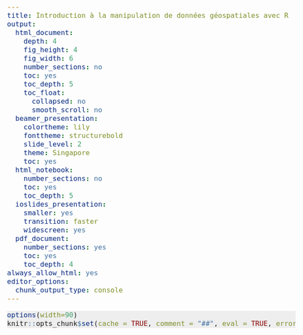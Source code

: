 ```yaml
---
title: Introduction à la manipulation de données géospatiales avec R
output:
  html_document:
    depth: 4
    fig_height: 4
    fig_width: 6
    number_sections: no
    toc: yes
    toc_depth: 5
    toc_float:
      collapsed: no
      smooth_scroll: no
  beamer_presentation:
    colortheme: lily
    fonttheme: structurebold
    slide_level: 2
    theme: Singapore
    toc: yes
  html_notebook:
    number_sections: no
    toc: yes
    toc_depth: 5
  ioslides_presentation:
    smaller: yes
    transition: faster
    widescreen: yes
  pdf_document:
    number_sections: yes
    toc: yes
    toc_depth: 4
always_allow_html: yes
editor_options: 
  chunk_output_type: console
---
```


```{=html}
<script>
    $(document).ready(function() {
      $items = $('div#TOC li');
      $items.each(function(idx) {
        num_ul = $(this).parentsUntil('#TOC').length;
        $(this).css({'text-indent': num_ul * 20, 'padding-left': 0});
      });

    });
</script>
```


```{=html}
<style>

pre.r {
    background-color: #EEEEEE;
    border-color: #EEEEEE;
    font-size: 12pt;
}

pre code {
  font-size: 12pt;
}

body {
  font-size: 14pt;
  margin-right: 5vw;
  margin-left: 0vw;
  /* max-width: 80vw; */
}

.main-container {
    max-width: 100vw !important;
} 

#TOC {
  font-size: 0.75vw;
  border-color: white;
  max-width: 12vw;
  margin-top: 5vh;
}

.list-group-item.active:focus{
    z-index: 2;
    color: darkgreen;
    background-color: #EEEEEE;
    /* font-weight: bolder; */
    text-decoration: underline;
}

.list-group-item.active:hover {
    z-index: 2;
    color: darkgreen;
    background-color: #FFFFFF;
    /* font-weight: bolder; */
    text-decoration: underline;
}

.list-group-item.active{
    z-index: 2;
    color: darkgreen;
    background-color: #FFFFFF;
    /* font-weight: bolder; */
    text-decoration: underline;
}

h1.title {
  margin-top: 50px;
  font-size: 42px;
  color: DarkGreen;
  font-weight: bold;
}

h1, h2, h3, h4, h5, h6 {
  margin-top: 100vh;
  padding-top: 40px;
  padding-bottom: 20px;
  color: DarkGreen;
  font-weight: bold;
}

h1, h2, h3, h4, h5 {
  font-size: 42px;
}

a {
  font-weight: bold;
}

.pres { /* write {.pres} next to each section to apply css  */
   padding-top: 100px;
   margin-bottom: 700px;
}

/* html{
  scroll-behavior: smooth;
} */


</style>
```

 
```r
options(width=90)
knitr::opts_chunk$set(cache = TRUE, comment = "##", eval = TRUE, error = TRUE, echo = TRUE, message =FALSE, warning = FALSE, tidy = TRUE, size = "LARGE", fig.align = "center", out.width = "100%")

```

<br>

# INTRODUCTION

Most files for the workshop can be found here: [https://cdn.hebergix.com/fr/geospatialR/data/](https://cdn.hebergix.com/fr/geospatialR/data/)


<br><br>
The two most important R packages for manipulating spatial objects are:
<br><br>
[sf](https://r-spatial.github.io/sf) <br> 
vectors, points, lines, polygons, shapefiles and geopackages
<br><br>
[terra](https://rspatial.github.io/terra/reference/terra-package.html)<br>
rasters or regularly gridded data
<br><br><br>
You may see some code or package that still rely on the packages **sp**, **rgdal**, **rgeos** or **raster**, but these are now mostly retired and were entirely replaced by **sf** and **terra**.
<br><br>
Another important package is [stars](https://r-spatial.github.io/stars/) for spatiotemporal arrays and  raster and vector data cubes, but we won't talk about this package in this workshop.

<br>

<!--

# TODO

- explain st_union
- explain sf, sfc, sgpd st_as_sf, as_sfc
- vect terra and sf
- avoid reprojecting rasters (2 reasons)
- base R pipe |>
- explain st_intersects

-->

# VECTOR DATA (sf)

## Reading

First, let's look in the folder where the shapefile is located.

```r

list.files("/home/frousseu/Documents/github/spatialR/data")

```

<br>

Reading shapefiles is done with the function `st_read`. 

```r

library(sf)

roads <- st_read("/home/frousseu/Documents/github/spatialR/data/carreteras.shp")

```

## Plot it

This object can be plotted simply with the function `plot` which has a method for sf objects. The `st_geometry` is used to only plot the geometry of the object, but not the attributes.
```r
plot(st_geometry(roads), axes = TRUE)
```


## What exactly is the object `roads`?

```r
class(roads)
head(roads)
```
<br>
It is mostly a data.frame to which we add a **geometry column**. 

## Almost just a `data.frame`
```r
head(as.data.frame(roads))
```

## Plot a single attribute
```r
plot(roads["CLASIF"], lwd = 4, axes = TRUE)
```

## Plot (all) attributes
```r
plot(roads, lwd = 4, axes = TRUE)
```

## Plotting only the geometry

Often, we only want to plot the geometry to see if everything looks OK. This is done with the `st_geometry` function.
```r
plot(st_geometry(roads), lwd = 4, axes = TRUE)
```


## Interactive map
Alternatively, you can use the [mapview](https://r-spatial.github.io/mapview/index.html) package for a more interactive plot.
```r

library(mapview)
mapview(roads)

```


## Writing

We can write in different formats. The geopackage format (.gpkg) is used more and more compared to the .shp format. 
```r
# As a shapefile
st_write(roads, dsn = "/home/frousseu/Documents/github/spatialR/data/roads.shp", append = FALSE) # append = FALSE overwrites

# As a geopackage
st_write(roads,dsn = "/home/frousseu/Documents/github/spatialR/data/roads.gpkg", append = FALSE)

list.files("/home/frousseu/Documents/github/spatialR/data")
```

<br>

## Building shapefiles

<!-- Let's load some data that contains locations of Jaguars attacks in the Kalakmul reserve in Mexico. Interviews were done with farmers about whether attacks from jaguars (or cougars) happened with their cattle.  -->

```r

cat <- read.table("/home/frousseu/Documents/github/spatialR/data/cat.txt", header = TRUE)
head(cat)

```

This is a simple `data.frame` with X and Y columns representing longitudes and latitudes. The column `Attack` contains whether a location was concerned by a jaguar attack or not.

<br>

To transform this `data.frame` to a spatial object, we just have to do:

```r

cat <- st_as_sf(cat, coords = c("X", "Y"), crs = 4326)

```
The object returned is now an sf `data.frame`. The code `4326` is a special id for the lat/lon WGS84 coordinate reference system (crs).

<br>

## Plot it

Here is what it looks like.
```r

plot(st_geometry(cat), col = adjustcolor(ifelse(cat$Attack == 0, "blue", "red"), 0.4), pch = 16, cex = 1.5, axes = TRUE)

```

## Add the 2 layers in an interactive map

```r

mapview(roads) + mapview(cat)

```



## -- Exercice 1 --

Build a spatial `data.frame` with 100 random locations centered on the CEF conference, plot the results with R and `mapview` and write the results to a shapefile or a geopackage (.gpkg). Read the shapefile you wrote to make sure everything worked well. 

Hint: use the function `runif` or `rnorm` to generate random values within a given range. For example:

<br>

```r

lat <- rnorm(100, mean = 45, sd = 0.1) # 100 random values with a mean of 45 and an sd of 0.1
lon <- rnorm(100, mean = 72, sd = 0.1) 

```


### -- Solution --

Here is a solution
```r

# Find coordinates using Google maps and generate random values for lat lon coordinates and an id
set.seed(1234) # set the random seed to get reproducible results
n <- 50
lon <- rnorm(n,-75.7386, 0.04)
lat <- rnorm(n, 45.4221, 0.04)
id <- 1:n

# Build a data.frame and turn it to a SpatialPointsDataFrame
x <- data.frame(lon,lat,id)
x <- st_as_sf(x, coords=c("lon", "lat"), crs = 4326)

st_write(x, dsn = "/home/frousseu/Documents/github/spatialR/cef.gpkg", append = FALSE)

cef <- st_read("/home/frousseu/Documents/github/spatialR/cef.gpkg")


# Plot the result
plot(st_geometry(cef), axes = TRUE)

# Alternatively, plot the results with mapview
mapview(cef)

```


<br>

# COORDINATE REFERENCE SYSTEM (CRS)

```r

quebec <- st_read("/home/frousseu/Documents/github/spatialR/québec.gpkg")

st_crs(quebec)

```

## Different CRS

```r

par(mfrow = c(1,2))
plot(st_geometry(quebec), axes = TRUE)
quebec <- st_transform(quebec, 6622)
plot(st_geometry(quebec), axes = TRUE)

```


As always, when playing with spatial data, one needs to be aware of coordinate reference systems (CRS). Assigning and transforming CRS in sf can be done with the `st_transform` function. 

## Red Trillium

First, let's get some data from GBIF using the **rgbif** package. We will get occurrence data for a spring plant species, the Red Trillium (*Trille rouge*, *Trillium erectum*).

<img style="height: 400px; align: center;" src="https://inaturalist-open-data.s3.amazonaws.com/photos/342006400/medium.jpg">


## Get occurrences from GBIF
```r

library(rgbif)

occs <- occ_search(scientificName = "Trillium erectum", hasCoordinate = TRUE, stateProvince = "Québec", country = "CA", limit = 5000)
trille <- st_as_sf(occs$data, coords = c("decimalLongitude", "decimalLatitude"))
plot(st_geometry(trille), axes = TRUE)
st_crs(trille)

```
<br>
We haven't assigned a crs to the sf object.

<br>

## EPSG and CRS
<br>
See [https://epsg.io/](https://epsg.io/) to find CRS EPSG codes.
<br><br>
**4326** - WGS 84 -- WGS84 - World Geodetic System 1984, used in GPS<br>
**32198** - NAD83 / Quebec Lambert<br>
**26918** - NAD83 / UTM zone 18N<br>
**9820** - Lambert Azimuthal Equal Area<br>
**6622** - NAD83(CSRS)v2 / Quebec Lambert<br>
<br>
etc.

## Assign a CRS

Assigning a coordinate reference system can be done with the functions `st_crs` or it can be done when transforming a `data.frame` to a spatial `data.frame` with `st_as_sf`.

```r

st_crs(trille) <- 4326
st_crs(trille)

```

## With `st_as_sf`
```r

trille <- st_as_sf(occs$data, coords = c("decimalLongitude", "decimalLatitude"), crs = 4326)
plot(st_geometry(trille), axes = TRUE)

```

<br>

## Change a CRS

```r

# 32198 NAD83 / Quebec Lambert
trille <- st_transform(trille, 32198)
plot(st_geometry(trille), axes = TRUE)

```

## Use a common CRS

When plotting or working with multiple spatial objects, the same CRS needs to be used!

```r


plot(st_geometry(quebec))
plot(st_geometry(trille), add = TRUE)

```

## A note on geodata and rmapshaper

The [geodata](https://github.com/rspatial/geodata) package returns a `SpatVector` which we transform to a sf object.

The `ms_simplify` function from the [rmapshaper](https://andyteucher.ca/rmapshaper/) package is very useful to reduce the precision of polygons and maintaining the topology (and adjacent polygons).

```r

library(geodata)

canada <- gadm('GADM', country='CAN', level=1) |> 
            st_as_sf() # transform a SpatVector to an sf data.frame


library(rmapshaper)

canada <- ms_simplify(canada, 0.001) # simplify shape and keep 0.1% of points

```


## Multiple CRS

Let's use Canada to more easily see the differences between some CRS.

```r



crs <- c(4326, 2958, 32198, 3995)

par(mfrow = c(2, 2), mar = c(2, 3, 2, 0))

for(i in 1:length(crs)){
  canada2 <- st_transform(canada, crs = crs[i])
  plot(st_geometry(canada2), axes = TRUE, main = paste("epsg", crs[i]), cex.main = 0.7)
}


```

<br>

## Geographic vs. Projected CRS

Geographic coordinates are coordinates on a sphere or on an ellipse, while projected coordinates are defined on a flat 2D surface. Usually, geographic coordinates are in latitudes/longitudes and projected coordinates are in meters. As seen earlier, this is important when doing certain spatial operations. All functions from package rgeos require that spatial objects are projected. Otherwise, functions often do not work properly because they assume that calculations are done on cartesian coordinates.

```r

st_bbox(canada)

st_bbox(st_transform(canada, crs[3]))

```


<br>

## CRS and EPSG

The EPSG code 4326 is equivalent to giving the `"+proj=longlat +datum=WGS84 +ellps=WGS84 +towgs84=0,0,0"` CRS to the data.
 
<br>

## -- Exercice 2 --

Get some occurrences for the monarch butterfly (*Danaus plexippus*) using rgbif and the `occ_search` function and plot them for Quebec using the `gadm` function from the geodata package. Use the UTM zone 18N CRS.


### -- Solution --

```r

monarchs <- occ_search(scientificName = "Danaus plexippus", hasCoordinate = TRUE, stateProvince = "Québec", country = "CA", limit = 5000)

canada <- gadm('GADM', country='CAN', level=1) |> 
            st_as_sf() # transform a SpatVector to an sf data.frame

```

<br><br>
```r

monarchs <- st_as_sf(monarchs$data, coords = c("decimalLongitude", "decimalLatitude"), crs = 4326)
monarchs <- st_transform(monarchs, 32618)

qc <- canada[canada$NAME_1=="Québec",]
qc <- st_transform(qc, 32618)

plot(st_geometry(qc))
plot(st_geometry(monarchs), add = TRUE)

```

<!--
```r
canada <- gadm("GADM", country = c("USA","CAN"), level = 1) |>
    st_as_sf()
canada <- ms_simplify(canada, 0.001)


w <- world(resolution=5, level=0, path = getwd(), version="latest") |>
       st_as_sf()

plot(w)

w <- st_transform(canada, 5937)
w <- st_transform(w, 102016)
w <- st_transform(canada, 3995)
w <- st_transform(w, 54030)
w <- st_transform(w, 53045)

```

-->

<!--

## -- Exercice 2 --

Generate a set of 50 200km random buffers across Canada and measure the proportion of overlap between **each pair** of buffers.

*Note: The `dist` argument in st_buffer takes the values in the coordinate reference system. If coordinates are in lat/lon, a value of 1 means 1 degre. If values are in meters, a value of 1 means 1 meter. It is better to work in meters with a projected system*

```r

library(geodata)
can <- gadm('GADM', country = 'CAN', level = 1) |> st_as_sf()

```

<br>

-->

<!-- ### -- Solution -- -->

<!-- NEEDS TO FIX THIS!!!!!!!!
```r

# first set the seed from the random generator to get reproducible results 
set.seed(123)

# get shapefile for Canada
can<-raster::getData('GADM',country='CAN',level=1)
can<-spTransform(can,CRS("+proj=laea +lat_0=60 +lon_0=-100 +ellps=GRS80"))
plot(can,border=gray(0.25))

# throw random points
n<-50
p<-spsample(can,n,type="random")

# get buffers
b<-gBuffer(p,width=200*1000,byid=TRUE)
b<-SpatialPolygonsDataFrame(b,data.frame(id=1:n))

# plot them
plot(b,add=TRUE)
text(coordinates(b),label=b$id)

# build a data.frame to store each pairs
e<-expand.grid(id1=b$id,id2=b$id)

# compute the percent of overlap between each pair
o<-sapply(1:nrow(e),function(i){
  x1<-b[b$id==e[i,1],]
  x2<-b[b$id==e[i,2],]
  g<-gIntersection(x1,x2)
  if(is.null(g)){ # if both buffers do not overlap, return 0
    0
  }else{
    gArea(g)/gArea(x1) # otherwise, return the proportion between the overlapping area and the given buffer
  }
  #  
})
e$o<-o

# plot results
plot(e[,1],e[,2],cex=2*e$o,xlab="id 1",ylab="id 2",asp=1)

```

-->

<!-- This is probably not the most efficient way. Using `gIntersection(b, b, byid = TRUE)` returns the 132 overlapping pairs faster, but ids need to be constructed to associate the different intersections to the correct pairs. Also, since the buffers all have the same dimension, we don't need the proportion of overlap for each ids as it is symmetric within each pair.   -->

<br>


## Spatial operations

Most spatial operations are available in the package `sf`. One of the requirement for functions to work well for spatial operations in `sf` is that objects **are in a projected coordinate system** (i.e. not in lat/lon 4326). This can be checked with `st_is_longlat`.


```r

st_is_longlat(trille)
st_is_longlat(quebec)
st_is_longlat(canada)

```


```r

library(geodata)
library(rmapshaper)


canada <- gadm("CAN", level = 1, path = "Canada") |> st_as_sf()
canada <- ms_simplify(canada, 0.001)

st_write(canada, "/home/frousseu/Documents/github/spatialR/canada.gpkg", append = FALSE)

st_write(canada[canada$NAME_1=="Québec",], "/home/frousseu/Documents/github/spatialR/québec.gpkg", append = FALSE)

qc <- gadm("CAN", level = 2, path = "Québec") |> st_as_sf() 
#sherbrooke <- qc[qc$NAME_1 == "Québec" & qc$NAME_2 == "La Région-Sherbrookoise", ]  
outaouais <- qc[qc$NAME_1 == "Québec" & qc$NAME_2 == "Communauté-Urbaine-de-l'Outaouai", ] 

st_write(outaouais, "/home/frousseu/Documents/github/spatialR/outaouais.gpkg", append = FALSE)

```


### Intersections

<!-- The function over from package sp is used to determine whether different entities overlap. It returns a vector or a data.frame with the identities or the characteristics of overlapping elements. -->

```r


outaouais <- st_read("/home/frousseu/Documents/github/spatialR/outaouais.gpkg")

trille <- st_transform(trille, st_crs(outaouais))

plot(st_geometry(outaouais), axes = TRUE)
plot(st_geometry(trille), add = TRUE)

```


#### Interactive map
```r

mapview(outaouais) + mapview(trille)

```

#### Intersecting
```r

s <- st_intersects(trille, outaouais) |>
        lengths()

trilleout <- trille[s == 0, ]
trillein <- trille[s > 0, ]

plot(st_geometry(outaouais), axes = TRUE)
plot(st_geometry(trillein), pch = 16, col = "red", add = TRUE)
plot(st_geometry(trilleout), pch = 16, col = "blue", add = TRUE)

```

#### Intersecting 2nd version

Another more compact way of getting only the occurrences that are in the outaouais polygon.
```r

trillein <- trille[outaouais, ]

```

<!-- As can be seen in the help files for `?over`, if the second object is a spatial object without attributes, a vector with the same length as the first element is returned with the first overlapping id in the second element.If the second element has attribute data, attribute data are returned. -->



```r

x <- trillein

# list of functions to apply
op<-c("st_centroid","st_concave_hull","st_convex_hull","st_buffer","st_voronoi")
# set the graphic window
par(mfrow=c(2,3),mar=c(0,0,3,0))
# apply all operations
for(i in seq_along(op)){
  plot(x,main=op[i],xlim=c(-2,2),ylim=c(-3,3))
  plot(get(op[i])(x),col=gray(0.5,0.5),add=TRUE,cex=3)
}

```

### Operations on points

Here are some common operations that can be done on points (but also on lines or on polygons). 

```r

x <- trillein
st_is_longlat(x)
x <- st_transform(x, 32198) # use a projected crs

par(mfrow = c(2, 3), mar = c(0, 0, 1, 0))

x2 <- st_union(x) |>
        st_centroid() |>
        st_geometry()

plot(st_geometry(x), main = "st_centroid")
plot(x2, pch = 16, cex = 2, col = "red", add = TRUE)

x2 <- st_union(x) |>
        st_convex_hull() |>
        st_geometry()

plot(st_geometry(x), main = "st_convex_hull")
plot(x2, pch = 16, cex = 3, border = "red", add = TRUE)

x2 <- st_union(x) |>
        st_concave_hull(ratio = 0.20) |>
        st_geometry()

plot(st_geometry(x), main = "st_concave_hull")
plot(x2, pch = 16, cex = 3, border = "red", add = TRUE)

x2 <- st_buffer(x, dist = 2000) |>
        st_geometry()

plot(st_geometry(x), main = "st_buffer on each point")
plot(x2, pch = 16, cex = 3, border = "red", add = TRUE)

x2 <- st_union(x) |>
        st_buffer(dist = 2000) |>
        st_geometry()

plot(st_geometry(x), main = "st_buffer on all points")
plot(x2, pch = 16, cex = 3, border = "red", add = TRUE)

```

<br>

### A note on `st_union`

The function `st_union`is used to combine geometries together. This is useful if we want to apply an operation on each feature or on all combined features.
```r

dim(x)
dim(st_union(x))
length(st_union(x))

```


```r

head(x) # several points
head(st_union(x)) # on set of MULTIPOINT

```

### Operations on polygons

First, let's create two polygons with buffers around some Red Trillium observations.

```r

# construct two buffers
x1 <- st_buffer(x[38, ], dist = 4000)
x2 <- st_buffer(x[23, ], dist = 2000)

plot(st_geometry(rbind(x1, x2)), axes = TRUE) # bind them in the same object
     
```
     
### Overlapping polygons

Here are some common overlapping operations that are done on polygons.     

```r

# list of functions to apply
op <- c("st_intersection", "st_difference", "st_sym_difference", "st_union")
# set the graphic window
par(mfrow = c(2, 2),mar = c(0, 0, 3, 0))

limits <- st_union(x1, x2) |> st_bbox()
xlim <- limits[c(1, 3)]
ylim <- limits[c(2, 4)]

for(i in seq_along(op)){
  plot(st_geometry(x1), main = op[i], xlim = xlim, ylim = ylim)
  plot(st_geometry(x2), add = TRUE)
  plot(st_geometry(get(op[i])(x1, x2)), add = TRUE, col = "forestgreen") # this is just a way to get all functions defined in op
}

```

<br>

### Measure distances

Here, let's measure the distance between each points and their centroid.
```r

cx <- st_union(x) |> st_centroid()
plot(st_geometry(x), axes = TRUE)
plot(st_geometry(cx), add = TRUE, col = "red", pch = 16, lwd = 3)
text(st_coordinates(x), label = round(as.numeric(st_distance(x, cx))/1000, 1), adj = c(-0.5, 1.5), cex = 0.6)
mtext(side = 3, line = 0, text = "Distance in km from centroid", ad = 0.98)

```
 

### Measure areas

```r

set.seed(123)

pol <- st_buffer(x[1:2, ], dist = runif(nrow(x[1:2, ]), 1000, 3000))
area <- st_area(pol)
plot(st_geometry(pol), axes = TRUE)
text(st_coordinates(st_centroid(pol)), label = paste(round(as.numeric(area)/1000),"km"))

```

<br>

### Sample

Sample points in polygons in different ways using the `st_sample` function.

```r

set.seed(12345)
n<-20
type<-c("random","regular","hexagonal") # list sampling types
par(mfrow = c(2, 2), mar = c(0, 0, 2, 0)) # set graphic window

# plot the different sampling types
for(i in seq_along(type)){
  s <- st_sample(pol, n, type = type[i])  # get random points
  plot(st_geometry(pol), main = type[i], font = 2) # plot polygon
  plot(st_geometry(s), pch = 1, add = TRUE) # plot random points
}
s <- st_sample(pol, rep(n, nrow(pol)), type = type[1])  # get random points
plot(st_geometry(pol), main = type[1], font = 2) # plot polygon
plot(st_geometry(s), pch = 1, add = TRUE) # plot random points

```


<!-- Random points can also be distributed within random polygons 
```r

set.seed(12345)

N<-10 # number of random polygons
n<-5 # number of random points within each polygons

plot(pol)
# sample points and build buffers around them
s1<-gBuffer(spsample(pol,N,type="random"),byid=TRUE,width=0.1) 
# plot buffers
plot(s1,add=TRUE) 
# sample points in each polygon
s2<-sapply(s1@polygons,spsample,n=n,type="random") 
# bind points in the same spatial object
s2<-do.call("rbind",s2) 
# plot points
plot(s2,add=TRUE)

```
-->

<br>

### Combine operations

Here is an example were we combine several operations to determine the length of roads within each random buffer in a region using the previous road data.

Let's build the random buffers and see the results. 

```r
set.seed(1234) # set the seed to obtain the same result each time
n <- 10
b <- st_convex_hull(st_union(roads)) # determine the bounding box of the road system
s <- st_sample(b, n, type = "random") # throw random points within the bounding box
buffs <- st_buffer(s, dist = 10000) # turn the points to buffers

plot(st_geometry(roads), col = gray(0.7), axes = TRUE)
text(st_coordinates(s), labels = names(buffs))
plot(buffs, border = NA, col = gray(0, 0.1), add = TRUE)
```

<br>

Extract all road sections that intersect with a buffer.

```r
<<over>>
int <- st_intersection(buffs, roads, byid = TRUE)
plot(int, col = "red", lwd = 4, add = TRUE)
```

<br>

Then determine the list of road sections touching each buffer.

```r
<<over2>>
o <- st_intersects(buffs, int)
o
```

<br>

Finally, calculate the total length of roads inside each buffer.

```r
<<over3>>
dist <- sapply(o, function(i){
  sum(st_length(int[i]))  
})
text(st_coordinates(st_centroid(buffs)), labels = round(dist/1000,1), col = "black", adj = c(-0.75,-1.5), xpd = TRUE, cex = 1)
```

<br>

### Simplify things

```r

plot(st_geometry(canada))
plot(st_geometry(st_simplify(canada, preserveTopology = TRUE, dTolerance = 50000)), border = "red", add = TRUE)

ms_simplify(canada, 0.2) |>
  st_geometry() |>
  plot()

```

<br>

<!-- ### Rotate or MST -->

<!-- ## Plotting -->

<!-- ### plot -->



<!--

```r

par(mar=c(0,0,0,0))
plot(ch,border="red",col="blue",lwd=10)

```

-->

<!-- ### spplot -->

<!-- Do an spplot on something -->

## -- Exercice 3 --

Calculate the proportion of forests in 10 random 2000m buffers across a landscape. Let's first generate a fictious landscape.

```r

set.seed(123)

n <- 20
x<-rnorm(n, -74, 0.1) # generate random points
y<-rnorm(n, 45, 0.1)


h <- data.frame(x,y) |> # turn it to spatial points 
     st_as_sf(coords = c("x", "y"), crs = 4326) |> 
     st_geometry() |>
     st_transform(32198) |>
     st_buffer(dist = 1000 * rgamma(n, 2, 1)) |> # build random gamma buffers around them 
     lapply(function(i){st_as_sfc(st_bbox(i))}) |>
     do.call("c", args = _) |>
    st_as_sf() |>
     st_union() # put them all in a single polygon
   
plot(h, col = "green4", border = NA, axes = TRUE)

```

### -- Solution -- 

```r

# First throw 10 random points within the envelope of the landscape and then generates buffers around these points
b <- st_convex_hull(h) |>
     st_sample(10, type = "random") |>
     st_buffer(dist = 2000)


# Plot the buffers
plot(h, col = "green4", border = NA, axes = TRUE)
plot(b, add = TRUE)

# Intersect the buffers with the forest and plot the result
cuts <- st_intersection(b, h)
plot(cuts, add = TRUE, col = "red", border = NA)
st_area(cuts)

int <- lengths(st_intersects(b,h))
int


int[ int > 0] <- st_area(cuts)

perc <- 100 * int / st_area(b)

text(st_coordinates(st_centroid(b)), label = round(perc, 2), cex = 0.7)

```


# RASTERS (terra)

## What is a raster?

A raster is a regular grid of pixel with values. Here is an example of building a simple raster with random values using the [`terra`](https://rspatial.github.io/terra/) package.
```r
library(terra)

n <- 200
r <- rast(nrow = n, ncol = n, ext = ext(canada), crs = crs(canada))
r <- setValues(r, runif(n^2, 0, 1))
ncell(r)
plot(r)
plot(st_geometry(canada), add = TRUE)

```

<br>

<!-- ## Raster formats -->

<!-- Rasters can be held in memory or on disk when they are too big. -->

## Read and write

Writing a raster to a file is done with the `writeRaster` function.

```r

writeRaster(r, "/home/frousseu/Documents/github/spatialR/data/rast.tif", overwrite = TRUE)
list.files("/home/frousseu/Documents/github/spatialR/data")

```

<br>

Reading can be done directly with the `rast` function.
 
```r

r1 <- rast("/home/frousseu/Documents/github/spatialR/data/cdem_dem_031F.tif")
r2 <- rast("/home/frousseu/Documents/github/spatialR/data/cdem_dem_031G.tif")

par(mfrow=1:2)
plot(r1)
plot(r2)

```


<br>

## Aggregate, merge and crop

Rasters can be aggregated, merged or cropped. An aggregation reduces the number of cells by a certain factor, while a merge brings two rasters together.
```r

ncell(r1)

r1 <- aggregate(r1, fact = 10)
r2 <- aggregate(r2, fact = 10)

ncell(r1)

r <- terra::merge(r1, r2) # mosaic could also be used if rasters overlap
plot(r)

```

<br>

Rasters can be cropped with a specific region using the `extent` argument.
```r

e <- ext(-76.5, -75.0, 45.2, 45.8)
plot(crop(r, e)) 
plot(st_geometry(outaouais), add = TRUE)

plot(crop(r, outaouais))
plot(st_geometry(outaouais), add = TRUE)

crop(r, outaouais) |>
  mask(outaouais) |>
  plot()
plot(st_geometry(outaouais), add = TRUE)

```

<br>

## Dimensions

Rasters can have a single or multiple layers. However, layers need to be of the same exact dimensions and resolution.

```r

r
dim(r)
ncell(r)
nlyr(r)

```

## Memory

When reading rasters on your computer, often they will not be brought into memory. The object created will just be a pointer to a file. This is to reduce the memory footprint of rasters.

```r

inMemory(r)

lc <- rast("WorldCover_trees_30s.tif")
inMemory(lc)

```

<br>

## Cropping and masking
```r

lc <- rast("WorldCover_trees_30s.tif")
inMemory(lc)

f <- crop(lc, canada) # crop to Canada extent
plot(f)
f <- mask(f, canada) # mask to the Canada geometry
plot(f)
f <- crop(lc, canada, mask = TRUE) # crop and mask to Canada extent
plot(f)


```

## Projecting
```r

f <- project(lc, r)

```
<br>

The function `project` will take what is in `lc` and put it in the resolution and extent of `r`.


## Stack rasters together

```r

forest <- f
names(f) <- "forest"

elevation <- r
names(elevation) <- "elevation"

env <- c(forest, elevation)

dim(env)
env

```


<br>

## A note on reprojecting rasters
<br><br>
Each time a raster is projected or transformed, the original values will be modified and calculation will be done to fit it in the new dimensions and resolution of the output raster. Original values are lost. Thus, **it is always better to transform the crs of vectors to fit it to a raster than vice versa**.


## -- Exercice 4 --

Crop and mask an elevation raster to the Quebec province. You can use the geodata package functions to get the elevation data.

```r

library(geodata)
e <- elevation_30s(country = "CAN", path = getwd(), mask = TRUE)

```


## -- Solution --

```r

e <- elevation_30s(country = "CAN", path = getwd(), mask = TRUE)
q <- canada[canada$NAME_1 == "Québec", ]
e <- crop(e, q, mask = TRUE)
plot(e)

```


## Raster operations

### Extract

Let's extract elevation data for the Red Trillium occurrences we got previously.

```r

x <- trillein
x <- st_transform(x, st_crs(elevation))

plot(elevation)
plot(st_geometry(outaouais), add = TRUE)
plot(st_geometry(x), add = TRUE)

```

<br>

```r

e <- extract(elevation, x)
head(e)
elevation
hist(e[, 2] , xlab = "Altitude", main = "")

```


### Extract multiple layers
```r

e <- extract(env, x)
head(e)


```


<br>

### `exactextractr`

[`exactextractr`](https://isciences.gitlab.io/exactextractr/) is an R package designed for faster extractions using C++. It is usually faster than the function `terra::extract`. It also makes exact extractions, i.e. it takes into account the proportion of cells that are overlapping with the polygons. This can also be done with `terra::extract` and the argument `exact = TRUE`, but it is much slower.

```r
library(exactextractr)

buff <- st_buffer(x, dist = 500)

plot(crop(elevation, outaouais))
plot(st_geometry(outaouais), add = TRUE)
plot(st_geometry(buff), add = TRUE)

exact_extract(elevation, buff , fun = "mean")
```

<br>

### Reclassify

```r

mn <- c(0, 50, 100, 150, 200, 400) # min
mx <- c(50, 100, 150, 200, 400, 600) # max
mat <- cbind(mn, mx,lab = mx)
mat
elevationclass <- classify(elevation, mat)
plot(elevationclass, col = rev(terrain.colors(nrow(mat))))
plot(st_geometry(outaouais), add = TRUE)

```

<br>

### Rasterize

Here is an example of building a raster where each pixel value is determined by the number of points in each cell. For this, we use the `rasterize` function.

```r

trille <- st_transform(trille, 32198)

rtrille <- rast(resolution = 20000, ext = ext(trille))

rtrille <- rasterize(trille, rtrille, field = 1, fun = "count", background = 0)

rtrille[rtrille == 0] <- NA # replace cells with 0 observation with NA's to better visualize data

rtrille

```

<br>
### Plot the results

```r


plot(rtrille)
#plot(st_geometry(trille), col = gray(0, 0.25), add = TRUE) 
plot(st_geometry(st_transform(canada, st_crs(trille))), add = TRUE)


```


<br>

### Build a rasters from distances

Measure distances from roads and store the values in a raster.

```r

roads2 <- st_transform(roads, 32198)

r <- rast(resolution = 1000, ext= ext(roads2))

rcentroids <- xyFromCell(r, 1:ncell(r)) |>
  as.data.frame() |>
  st_as_sf(coords = c("x", "y"), crs = st_crs(roads2))

g <- st_distance(rcentroids, st_union(roads2))

class(g)
dim(g)

r <- setValues(r, g[, 1])

plot(r)
plot(st_geometry(roads2), add = TRUE)

```

<br>

### Rasterize with lengths

An example on using rasterizeGeom to compute the length of roads within each pixel of a raster.

```r

test <- rasterizeGeom(vect(roads2), aggregate(r, 10), fun = "length")
plot(test)
plot(st_geometry(roads2), add = TRUE)

```

<br>

<!-- ### Random walk -->

<!-- An example of extracting the distance to a road for each location of a random walk -->

<!-- ### Extract values from a path

```r

set.seed(123)

n <- 1000
e <- ext(r)

x<-c(ext(r)[1]) + cumsum(rnorm(n, 0, 2000) + 500)
y<-c(ext(r)[3]) + cumsum(rnorm(n, 0, 2000)+ 500)

rw <- data.frame(x, y) |>
        st_as_sf(coords = c("x", "y"), crs = st_crs(r)) |>
        st_combine() |>
        st_cast("LINESTRING") |>
        st_as_sf()

plot(r)
plot(st_geometry(roads2), add = TRUE)
plot(rw, add = TRUE, col = "red", lwd = 2)

e <- extract(r, rw)

hist(e[, 2])


```

-->

<br>

### Contours

Convert rasters values to contours in a SpatialLines object.

```r

con <- as.contour(r)
con
plot(r)
plot(con, add = TRUE)

```

<!-- ### Rasterizing a polygon -->

```r
set.seed(1234)

poly <- spatSample(r, 1, as.points = TRUE) |>
          st_as_sf() |>
          st_buffer(dist = 40000)

plot(r)
plot(st_geometry(poly), add = TRUE)


pr <- rasterize(poly, r)
pr
plot(pr)

```

<br>

### Polygonize a raster

Turn all cells that are at least 25km from the roads to polygons.

```r

r25 <- r
r25[r25 < 25000] <- NA 

pr <- as.polygons(r25, aggregate = TRUE) |>
        st_as_sf()
plot(r)
plot(st_geometry(pr), col = "blue", border = NA, add = TRUE)

```


## -- Exercice 5 --

Get data for *Trillium cernuum* using package `rgbif` and calculate the mean annual temperature in the species range. [Bioclimatic variables](http://worldclim.org/bioclim) are described in the WorldClim pages.

Here is how to download the data. Note that the object returned by `occ_search` is a gbif object from which the data element need to be extracted. This element is a `tibble` that needs to be turned to a `data.frame` in order to convert it to a spatial object.

```r

library(geodata)
library(rgbif)

# download temperature data
tavg <- worldclim_country("CAN", var = "tavg", path = getwd()) # this is too big and slow to download!!!!!!!!!!!!!!!!!!!!!!!!!!!!!!!!!!!!!!!!!!!!!!!!!!!!!!!!!!!!!!!!
tavg <- mean(tavg)

# download records
x <- occ_search(scientificName = "Trillium erectum", limit = 1000, hasCoordinate = TRUE, country = "CA")
x <- st_as_sf(x$data, coords = c("decimalLongitude", "decimalLatitude"), crs = 4326)

```

<br>

### -- Solution -- 

```r

# download temperature data
tavg <- worldclim_country("CAN", var = "tavg", path = getwd())
tavg <- mean(tavg)

# download Trillium data
x <- occ_search(scientificName = "Trillium erectum", limit = 1000, hasCoordinate = TRUE, country = "CA")

# get the records in a spatial object
x <- as.data.frame(x$data) |>
       st_as_sf(coords = c("decimalLongitude", "decimalLatitude"), crs = 4326)


# reduce raster size to the bounding box of the records
tavg <- terra::crop(tavg, ext(x))

# get convex hull of distribution
a <- st_union(x) |> 
       st_convex_hull() |>
       st_as_sf()

# check data
plot(tavg)
plot(st_geometry(x), add = TRUE)
plot(st_geometry(a), add = TRUE)


# extract values within the range of the species
e <- extract(tavg, vect(a))

# check distribution of values for mean annual temperature and precipitation
hist(e[,2], xlab = "")


```


# Mapping

### `ggplot2`

```r

library(ggplot2)
library(tidyterra)


ggplot()+
  geom_spatraster(data = tavg) +
  geom_sf(data = trille, color = "orange", alpha = 0.8) +
  geom_sf(data = canada, color = "white", fill = NA, alpha = 0.8) +
  coord_sf(xlim = ext(tavg)[1:2], ylim = ext(tavg)[3:4], expand = FALSE) +
  theme_light()


```

<!--

<br>

## INTERACTIVE

### Drawing polygons

select, drawPoly from package raster to interactively select elements

```r




```


<br>

-->


### `leaflet`

```r

library(leaflet)
library(leaflet.extras)

trille <- st_transform(trille, 4326)

leaflet(cat) %>% 
  addTiles() %>%
  addCircleMarkers(data = trille, group = 'trille') %>%
  addDrawToolbar(targetGroup = 'trille', editOptions = editToolbarOptions(selectedPathOptions = selectedPathOptions())) %>%
  addLayersControl(overlayGroups = c('trille'),options =layersControlOptions(collapsed=FALSE)) %>%
  addMeasurePathToolbar(options =measurePathOptions(imperial = TRUE,minPixelDistance = 100,showDistances = FALSE))


```


<!-- ### `tmap` -->

<!--

```r

cat$attack<-as.factor(cat$Attack)

library(tmap)

#tmap_mode("static")

canada$area <- as.numeric(st_area(canada))

tm_shape(canada) +
  tm_polygons(fill = "area") +
  tm_shape(trille)
#  tm_dots("attack")+
#  tm_layout(basemaps=c("Esri.WorldImagery","Esri.WorldShadedRelief","Esri.NatGeoWorldMap"))

```

-->

<br>

### `mapedit`

Create shapes with [mapedit](http://r-spatial.org/r/2017/06/09/mapedit_0-2-0.html) functionality.

```r

library(mapview)
library(mapedit)

x <- mapview(trille) |>
       editMap()

x <- x$drawn

plot(st_geometry(x))

mapview(trille) +
  mapview(x)



```

<br>

<!-- # -- EXERCICE 3  -->

<!-- Generate random home ranges in a region and measure percent overlap between them. -->

<!-- ## SOLUTION  -->

```r



```
# Other resources
<br><br>
[rspatial.org](rspatial.org)
<br><br>
[Geocomputation with R](https://r.geocompx.org/)

<!--

The main book for learning to use R for spatial data is probably [Applied Spatial Data Analysis with R](http://www.asdar-book.org/) by Bivand et al. (2013)

| Package | Use |
| :-------------:|:----------------------------------------|
| **spatstat** | Huge package mainly for analysing spatial point patterns | 
| **adehabitat** | A collection of packages for studying habitat selection |
| **gstat** | Variograms, geostatistics, kriging, etc. | 
| **SDMTools** | Tools for Species Distribution Modeling | 
| **spdep** | Tools for studying spatial dependence |

<br>

## Spatial Task View

The [Spatial Task View]() on maintained on CRAN is worth a visit if you are searching for more possibilities.

## rspatial.org

A good online reference for doing spatial analyses with R is [rspatial.org](rspatial.org) which provides lots of examples on diferent types of analyses.

<!--![rspatial.org](/home/frousseu/Documents/github/spatialR/rspatial.png)--> 

<!--

<br>

## Special packages

### Landscape metrics with `SDMTools` or `spatialEco`

-->

<!--

```r

library(SDMTools)
library(spatialEco)


r <- raster(nrows=200, ncols=200, xmn=0, xmx=100, ymn=0, ymx=100)

x<-runif(100,0,100)
y<-runif(100,0,100)

h<-gUnaryUnion(gEnvelope(gBuffer(SpatialPoints(cbind(x,y)),width=rpois(length(x),4),byid=TRUE),byid=TRUE))

r<-rasterize(h,r)

plot(r,col="green4")

x <- sampleRandom(r,1, na.rm = TRUE, sp = TRUE)
pol<-SpatialPolygonsDataFrame(gBuffer(x,width=20),data.frame(id=1),match.ID=FALSE)

a<-land.metrics(x=pol,y=r,metrics = c(2:38))

plot(pol,add=TRUE)
#plot(rasterToPolygons(r),add=TRUE)
plot(x,add=TRUE)

Scalebar(x=90,y=3,distance=20,unit='m',scale=1)

a
```

-->

<!-- ### Spatial statistics with `spatstat` -->

<!-- ### Spatial dependence with `spdep` -->

<!-- Show an example of computing Moran's I on a SpatialPolygons of ecodistricts. -->

<!-- ### Kriging with `gstat` -->

<!-- library(gstat) -->

<!-- v <- variogram(elev~1,data=eco2,cutoff=2500000,width=10000) # calculates sample variogram values  -->
<!-- plot(v) -->
<!-- vfit <- fit.variogram(v, model=vgm("Sph")) # fit model -->

<!-- plot(v,vfit) -->


<!-- ### kriging -->

```r

library(foreign)

url<-"http://sis.agr.gc.ca/cansis/nsdb/ecostrat/district/ecodistrict_shp.zip"
path<-getwd()
#download.file(url,destfile=paste(path,"eco.zip",sep="/"))
#unzip(paste(path,"eco.zip",sep="/"))
eco<-readOGR(paste(path,"Ecodistricts",sep="/"),"ecodistricts")
eco<-spTransform(eco,CRS("+proj=laea +lat_0=55 +lon_0=-100 +ellps=GRS80"))

eco$lon<-coordinates(eco)[,1]
eco$lat<-coordinates(eco)[,2]

#url<-"http://ftp.geogratis.gc.ca/pub/nrcan_rncan/archive/vector/ecosystems/ecodistrict/ecodist.shp.zip"
#path<-"C:/Users/rouf1703/Documents/temp"
#path<-getwd()
#download.file(url,destfile=paste(path,"eco2.zip",sep="/"))
#unzip(paste(path,"eco2.zip",sep="/"))
#eco<-readOGR(paste(path,sep="/"),"ECODIST")


#download.file("http://sis.agr.gc.ca/cansis/nsdb/ecostrat/district/dt_temp.dbf",destfile=paste(path,"dt_temp.dbf",sep="/"))
temp<-read.dbf(paste(path,"dt_temp.dbf",sep="/"))

#download.file("http://sis.agr.gc.ca/cansis/nsdb/ecostrat/district/dt_elevation.dbf",destfile=paste(path,"dt_elevation.dbf",sep="/"))
elev<-read.dbf(paste(path,"dt_elevation.dbf",sep="/"))

eco$elev<-elev$MEAN_ELEV[match(eco$ECODISTRIC,elev$DISTRICT)]
#eco$elev[eco$elev<(-50)]<-NA

eco$temp<-temp$TMEAN_ANN[match(eco$ECODISTRIC,temp$DISTRICT)]
eco$temp[eco$temp<(-50)]<-NA

eco<-eco[!is.na(eco$elev) & !is.na(eco$temp),]
# eco$temp<-sample(eco$temp)
eco2<-eco[sample(1:nrow(eco),floor(nrow(eco)/5)),]

library(gstat)

v <- variogram(elev~1,data=eco2,cutoff=2500000,width=10000) # calculates sample variogram values 
plot(v)
vfit <- fit.variogram(v, model=vgm("Sph")) # fit model

plot(v,vfit)

### kriging

r<-raster(eco,ext=extent(eco),ncol=200,nrow=200)

P<-SpatialPointsDataFrame(SpatialPoints(coordinates(r),proj4string=CRS(proj4string(eco))),data.frame(id=1:ncell(r)))
o<-as.logical(sapply(over(P,eco,returnList=TRUE),nrow))
p<-P[o,]
k<-krige(elev~1,eco2,p,model=vfit)

P$val<-rep(NA,nrow(P))
P$val[o]<-k@data[,1]

r<-setValues(r,P$val)
plot(P,col=colo.scale(P$val),pch=16)

par(mfrow=c(1,2))
plot(r,col=rev(colo.scale(1:100,rev(c("darkred","yellow","green","blue","violet")))))
plot(eco,col=colo.scale(eco$elev,c("darkred","yellow","green","blue","violet")))

par(mfrow=c(1,2),mar=c(0,0,0,0))
plot(r,col=colo.scale(1:100,c("brown","orange","lightgoldenrod","green","darkgreen")),box=FALSE)
plot(eco,col=colo.scale(eco$elev,c("brown","orange","lightgoldenrod","green","darkgreen")),border=NA)



#par(mfrow=c(1,2))
#plot(r,col=rev(colo.scale(1:100,rev(c("darkred","yellow","green","blue","violet")))))
#plot(eco,col=colo.scale(eco$elev,c("darkred","yellow","green","blue","violet")))

par(mfrow=c(1,2),mar=c(0,0,0,0))
plot(r,col=colo.scale(1:100,c("brown","orange","lightgoldenrod","green","darkgreen")),box=FALSE)
plot(eco,col=colo.scale(eco$elev,c("brown","orange","lightgoldenrod","green","darkgreen")),border=NA)

```

<!-- ### Animal movements with `adehabitat` and `trip` -->

<!-- ### Spatial Autocorrelation -->



<!-- ### Kernel smoothing with `ks` -->

<!-- ### Great circles with `geosphere` -->

<!-- ## Extensions -->

<!-- ### RQGIS -->

<!-- ### RpostGIS -->

<!-- ### RGRASS -->

<!--

# `sf`: SIMPLE FEATURES FOR R

[Vignette 1](https://cran.r-project.org/web/packages/sf/vignettes/sf1.html)

- S3 class
- Interacts with the tidyverse and dplyr
- Easy conversion from **sp** to **sf**


- Teluq R spatial
- Geocomputations with R

-->


